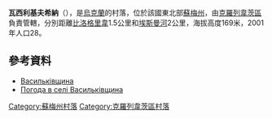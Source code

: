 {{coord|51|41|20|N|33|25|53|E|scale:100000_region:UA|display=title}}

'''瓦西利基夫希納'''（{{lang-uk|Васильківщина}}），是[[烏克蘭|烏克蘭]]的村落，位於該國東北部[[蘇梅州|蘇梅州]]，由[[克羅列韋茨區|克羅列韋茨區]]負責管轄，分別距離[[比洛格里韋|比洛格里韋]]1.5公里和[[埃斯曼河_(傑斯納河支流)|埃斯曼河]]2公里，海拔高度169米，2001年人口28。

==參考資料==
* [http://w1.c1.rada.gov.ua/pls/z7502/A005?rdat1=02.02.2010&rf7571=29207 Васильківщина]
* [http://weather.in.ua/ua/symskaja/2636 Погода в селі Васильківщина] {{Wayback|url=http://weather.in.ua/ua/symskaja/2636 |date=20160305092320 }}

{{DEFAULTSORT:Васильківщина}}
[[Category:蘇梅州村落|Category:蘇梅州村落]]
[[Category:克羅列韋茨區村落|Category:克羅列韋茨區村落]]


{{Sumy-geo-stub}}